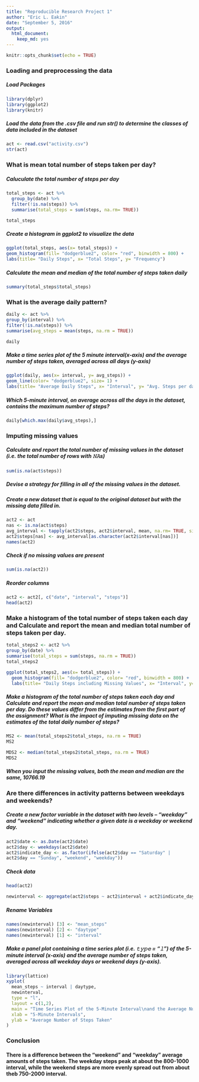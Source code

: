 ```yaml
---
title: "Reproducible Research Project 1"
author: "Eric L. Eakin"
date: "September 5, 2016"
output: 
  html_document: 
    keep_md: yes
---
```


```r
knitr::opts_chunk$set(echo = TRUE)
```

### Loading and preprocessing the data

##### Load Packages

```r
library(dplyr)
library(ggplot2)
library(knitr)
```

##### Load the data from the .csv file and run str() to determine the classes of data included in the dataset

```r
act <- read.csv("activity.csv")
str(act)
```

### What is mean total number of steps taken per day?
##### Caluculate the total number of steps per day

```r
total_steps <- act %>% 
  group_by(date) %>%
  filter(!is.na(steps)) %>%
  summarise(total_steps = sum(steps, na.rm= TRUE))
```

```r
total_steps
```

##### Create a histogram in ggplot2 to visualize the data

```r
ggplot(total_steps, aes(x= total_steps)) +
geom_histogram(fill= "dodgerblue2", color= "red", binwidth = 800) +
labs(title= "Daily Steps", x= "Total Steps", y= "Frequency")
```

##### Calculate the mean and median of the total number of steps taken daily

```r
summary(total_steps$total_steps)
```

### What is the average daily pattern?

```r
daily <- act %>%
group_by(interval) %>%
filter(!is.na(steps)) %>%
summarise(avg_steps = mean(steps, na.rm = TRUE))
```

```r
daily
```

##### Make a time series plot of the 5 minute interval(x-axis) and the average number of steps taken, averaged across all days (y-axis)

```r
ggplot(daily, aes(x= interval, y= avg_steps)) +
geom_line(color= "dodgerblue2", size= 1) +
labs(title= "Average Daily Steps", x= "Interval", y= "Avg. Steps per day")
```

##### Which 5-minute interval, on average across all the days in the dataset, contains the maximum number of steps?

```r
daily[which.max(daily$avg_steps),]
```

### Imputing missing values

##### Calculate and report the total number of missing values in the dataset (i.e. the total number of rows with 𝙽𝙰s)

```r
sum(is.na(act$steps))
```

##### Devise a strategy for filling in all of the missing values in the dataset. 
##### Create a new dataset that is equal to the original dataset but with the missing data filled in.

```r
act2 <- act
nas <- is.na(act$steps)
avg_interval <- tapply(act2$steps, act2$interval, mean, na.rm= TRUE, simplify = TRUE)
act2$steps[nas] <- avg_interval[as.character(act2$interval[nas])]
names(act2)
```

##### Check if no missing values are present

```r
sum(is.na(act2))
```

##### Reorder columns

```r
act2 <- act2[, c("date", "interval", "steps")]
head(act2)
```

### Make a histogram of the total number of steps taken each day and Calculate and report the mean and median total number of steps taken per day. 

```r
total_steps2 <- act2 %>%
group_by(date) %>%
summarise(total_steps = sum(steps, na.rm = TRUE))
total_steps2
```

```r
ggplot(total_steps2, aes(x= total_steps)) +
  geom_histogram(fill= "dodgerblue2", color= "red", binwidth = 800) +
  labs(title= "Daily Steps including Missing Values", x= "Interval", y= "No. of Steps")
```

##### Make a histogram of the total number of steps taken each day and Calculate and report the mean and median total number of steps taken per day. Do these values differ from the estimates from the first part of the assignment? What is the impact of imputing missing data on the estimates of the total daily number of steps?

```r
MS2 <- mean(total_steps2$total_steps, na.rm = TRUE)
MS2
```

```r
MDS2 <- median(total_steps2$total_steps, na.rm = TRUE)
MDS2
```

##### When you input the missing values, both the mean and median are the same, 10766.19

### Are there differences in activity patterns between weekdays and weekends?

##### Create a new factor variable in the dataset with two levels – “weekday” and “weekend” indicating whether a given date is a weekday or weekend day.

```r
act2$date <- as.Date(act2$date)
act2$day <- weekdays(act2$date)
act2$indicate_day <- as.factor(ifelse(act2$day == "Saturday" |
act2$day == "Sunday", "weekend", "weekday"))
```

##### Check data

```r
head(act2)
```

```r
newinterval <- aggregate(act2$steps ~ act2$interval + act2$indicate_day, act2, mean)
```

##### Rename Variables

```r
names(newinterval) [3] <- "mean_steps"
names(newinterval) [2] <- "daytype"
names(newinterval) [1] <- "interval"
```

##### Make a panel plot containing a time series plot (i.e. 𝚝𝚢𝚙𝚎 = "𝚕") of the 5-minute interval (x-axis) and the average number of steps taken, averaged across all weekday days or weekend days (y-axis).

```r
library(lattice)
xyplot(
  mean_steps ~ interval | daytype,
  newinterval,
  type = "l",
  layout = c(1,2),
  main = "Time Series Plot of the 5-Minute Interval\nand the Average Number of Steps Taken,\nAveraged Across All Weekday Days or Weekend Days",
  xlab = "5-Minute Intervals",
  ylab = "Average Number of Steps Taken"
)
```

### Conclusion

#### There is a difference between the "weekend" and "weekday" average amounts of steps taken. The weekday steps peak at about the 800-1000 interval, while the weekend steps are more evenly spread out from about theb 750-2000 interval. 
